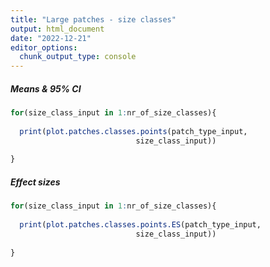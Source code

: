 ```yaml
---
title: "Large patches - size classes"
output: html_document
date: "2022-12-21"
editor_options: 
  chunk_output_type: console
---
```


##### Means & 95% CI

```r
for(size_class_input in 1:nr_of_size_classes){
  
  print(plot.patches.classes.points(patch_type_input,
                            size_class_input))
  
}
```


##### Effect sizes

```r
for(size_class_input in 1:nr_of_size_classes){
  
  print(plot.patches.classes.points.ES(patch_type_input,
                            size_class_input))
  
}
```